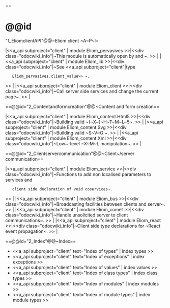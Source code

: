 ==

=@@id="1_EliomclientAPI"@@~Eliom client ~A~P~I=




|<<a_api subproject="client" | module Eliom_pervasives >>|<<div class="odocwiki_info"|~This module is automatically open by {{{eliomc}}} and {{{js_of_eliom}}}~.
>>
|
|<<a_api subproject="client" | module Eliom_lib >>|<<div class="odocwiki_info"|~See <<a_api subproject="client"|type
    Eliom_pervasives.client_value>> ~.
>>
|
|<<a_api subproject="client" | module Eliom_client >>|<<div class="odocwiki_info"|~Call server side services and change the current page~.
>>
|





==@@id="2_Contentandformcreation"@@~Content and form creation==




|<<a_api subproject="client" | module Eliom_content.Html5 >>|<<div class="odocwiki_info"|~Building valid ~(~X~)~H~T~M~L~5~.
>>
|
|<<a_api subproject="client" | module Eliom_content.Svg >>|<<div class="odocwiki_info"|~Building valid ~S~V~G ~.
>>
|
|<<a_api subproject="client" | module Eliom_content.Xml >>|<<div class="odocwiki_info"|~Low~-level ~X~M~L manipulation~.
>>
|





==@@id="2_Clientservercommunication"@@~Client~/server communication==




|<<a_api subproject="client" | module Eliom_service >>|<<div class="odocwiki_info"|~Functions to add non localised parameters to services and
    client side declaration of void coservices~.
>>
|
|<<a_api subproject="client" | module Eliom_bus >>|<<div class="odocwiki_info"|~Broadcasting facilities between clients and server~.
>>
|
|<<a_api subproject="client" | module Eliom_comet >>|<<div class="odocwiki_info"|~Handle unsolicited server to client communications~.
>>
|
|<<a_api subproject="client" | module Eliom_react >>|<<div class="odocwiki_info"|~Client side type declarations for ~React event propagation~.
>>
|





==@@id="2_Index"@@~Index==



* <<a_api subproject="client" text="Index of types" | index types >>
* <<a_api subproject="client" text="Index of exceptions" | index exceptions >>
* <<a_api subproject="client" text="Index of values" | index values >>
* <<a_api subproject="client" text="Index of class types" | index class types >>
* <<a_api subproject="client" text="Index of modules" | index modules >>
* <<a_api subproject="client" text="Index of module types" | index module types >>

